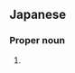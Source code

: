 ==Japanese==
{{ja-kanjitab|ひろ|こ|yomi=k}}

===Proper noun===
{{ja-pos|proper|ひろこ}}

# {{given name|female|lang=ja|sort=ひろこ}}